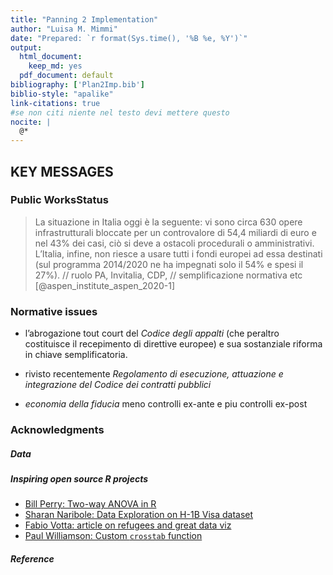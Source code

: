 ```yaml
---
title: "Panning 2 Implementation"
author: "Luisa M. Mimmi"
date: "Prepared: `r format(Sys.time(), '%B %e, %Y')`"
output:
  html_document: 
    keep_md: yes
  pdf_document: default
bibliography: ['Plan2Imp.bib']
biblio-style: "apalike"
link-citations: true
#se non citi niente nel testo devi mettere questo
nocite: | 
  @*
---
```


## KEY MESSAGES 

### Public WorksStatus
> La situazione in Italia oggi è la seguente: vi sono circa 630 opere infrastrutturali bloccate per un controvalore di 54,4 miliardi di euro e nel 43% dei casi, ciò si deve a ostacoli procedurali o amministrativi. L’Italia, infine, non riesce a usare tutti i fondi europei ad essa destinati (sul programma 2014/2020 ne ha impegnati solo il 54% e spesi il 27%). // ruolo PA, Invitalia, CDP, // semplificazione normativa etc  [@aspen_institute_aspen_2020-1]


### Normative issues

+ l’abrogazione tout court del _Codice degli appalti_ (che peraltro costituisce il recepimento di direttive europee) e  sua sostanziale riforma in chiave semplificatoria.

+ rivisto recentemente _Regolamento di esecuzione, attuazione e integrazione del Codice dei contratti pubblici_

+ _economia della fiducia_ meno controlli ex-ante e piu controlli ex-post 


### Acknowledgments

##### Data



##### Inspiring open source R projects
+ [Bill Perry: Two-way ANOVA in R](https://wlperry.github.io/2017stats/05_6_twowayanova.html)
+ [Sharan Naribole: Data Exploration on H-1B Visa dataset](https://github.com/sharan-naribole/H1B_visa_eda)
+ [Fabio Votta: article on refugees and great data viz](https://favstats.eu/post/exploring_us_refugee_data/)
+ [Paul Williamson: Custom `crosstab` function](http://rstudio-pubs-static.s3.amazonaws.com/6975_c4943349b6174f448104a5513fed59a9.html)


##### Reference
